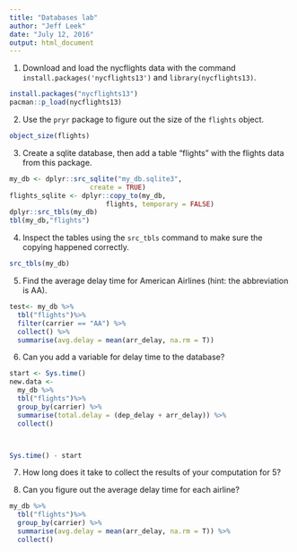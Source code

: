 ```yaml
---
title: "Databases lab"
author: "Jeff Leek"
date: "July 12, 2016"
output: html_document
---
```


1. Download and load the nycflights data with the command `install.packages('nycflights13')` and `library(nycflights13)`.

```r
install.packages("nycflights13")
pacman::p_load(nycflights13)
```


2. Use the `pryr` package to figure out the size of the `flights` object.

```r
object_size(flights)
```


3. Create a sqlite database, then add a table "flights" with the flights data from this package.

```r
my_db <- dplyr::src_sqlite("my_db.sqlite3", 
                    create = TRUE)
flights_sqlite <- dplyr::copy_to(my_db, 
                        flights, temporary = FALSE)
dplyr::src_tbls(my_db)
tbl(my_db,"flights")
```


4. Inspect the tables using the `src_tbls` command to make sure the copying happened correctly.

```r
src_tbls(my_db)
```


5. Find the average delay time for American Airlines (hint: the abbreviation is AA).

```r
test<- my_db %>% 
  tbl("flights")%>%
  filter(carrier == "AA") %>% 
  collect() %>% 
  summarise(avg.delay = mean(arr_delay, na.rm = T))
```


6. Can you add a variable for delay time to the database?

```r
start <- Sys.time()
new.data <- 
  my_db %>% 
  tbl("flights")%>%
  group_by(carrier) %>% 
  summarise(total.delay = (dep_delay + arr_delay)) %>% 
  collect()



Sys.time() - start
```


7. How long does it take to collect the results of your computation for 5? 

8. Can you figure out the average delay time for each airline? 

```r
my_db %>% 
  tbl("flights")%>%
  group_by(carrier) %>% 
  summarise(avg.delay = mean(arr_delay, na.rm = T)) %>% 
  collect()

```

